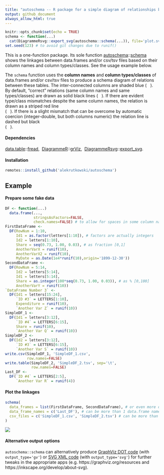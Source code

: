 ```yaml
---
title: "autoschema -- R package for a simple diagram of relationships between data.frames"
output: github_document
always_allow_html: true
---
```


<!-- build this doc with: rmarkdown::render('README.Rmd') -->

```r
knitr::opts_chunk$set(echo = TRUE)
schema <- function(...)
  cat(DiagrammeRsvg::export_svg(autoschema::schema(...)), file='plot.svg')
set.seed(123) # to avoid git changes due to runif()
```

This is a one-function package. Its sole function
[autoschema](https://github.com/alekrutkowski/autoschema)::[schema](https://rdrr.io/github/alekrutkowski/autoschema/man/schema.html)
shows the linkages between data.frames and/or csv/tsv files based on their column names and column types/classes. See the usage example below.

The `schema` function uses the **column names** and **column types/classes** of data.frames
and/or csv/tsv files to produce a schema diagram of relations between these
tables. The inter-connected columns are shaded blue (<img src="blue-shade.png" height="12"/>). By default, "correct" relations (same column names and same types/classes)
are drawn as solid black lines (<img src="black-solid.png" height="12"/>). If there are evident type/class mismatches
despite the same column names, the relation is drawn as a striped red line<br>(<img src="red-striped.png" height="12"/>).
If there is a slight mismatch that can be overcome by automatic coercion
(integer-double, but both columns numeric) the relation line is dashed but black<br>(<img src="black-dashed.png" height="12"/>).

#### Dependencies

[data.table](https://CRAN.R-project.org/package=data.table)::[fread](https://rdrr.io/cran/data.table/man/fread.html),&nbsp;
[DiagrammeR](https://CRAN.R-project.org/package=DiagrammeR)::[grViz](https://rdrr.io/cran/DiagrammeR/man/grViz.html),&nbsp;
[DiagrammeRsvg](https://CRAN.R-project.org/package=DiagrammeRsvg)::[export_svg](https://rdrr.io/cran/DiagrammeR/man/export_svg.html).

#### Installation

```r
remotes::install_github('alekrutkowski/autoschema')
```

## Example

#### Prepare some fake data

```r
DF <- function(...)
  data.frame(...,
             stringsAsFactors=FALSE,
             check.names=FALSE) # to allow for spaces in some column names
FirstDataFrame <-
  DF(RowNum = 1:10,
     Id1 = as.factor(letters[1:10]), # factors are actually integers
     Id2 = letters[1:10],
     Share = seq(0.73, 1.00, 0.03), # as fraction [0,1]
     AnotherVarX = runif(10),
     AnotherVarX2 = runif(10),
     MyDate = as.Date(1e4*runif(10),origin='1899-12-30'))
SecondDataFrame <-
  DF(RowNum = 5:14,
     Id2 = letters[5:14],
     Id1 = letters[5:14],
     Share = as.integer(100*seq(0.73, 1.00, 0.03)), # as % [0,100]
     AnotherVarY = runif(10))
`DataFrame Number 3` <-
  DF(Id1 = letters[15:24],
     `ID #3` = LETTERS[1:10],
     Expenditure = runif(10),
     `Another Var Z` = runif(10))
SimpleDF_1 <-
  DF(Id1 = letters[3:12],
     `ID #4` = LETTERS[6:15],
     Share = runif(10),
     `Another Var Q` = runif(10))
SimpleDF_2 <-
  DF(Id2 = letters[3:12],
     `ID #3` = LETTERS[6:15],
     `Another Var S` = runif(10))
write.csv(SimpleDF_1, 'SimpleDF_1.csv',
          row.names=FALSE)
write.table(SimpleDF_2, 'SimpleDF_2.tsv', sep='\t',
            row.names=FALSE)
Last_DF <-
  DF(`ID #4` = LETTERS[2:5],
     `Another Var R` = runif(4))
```

#### Plot the linkages

```r
schema(
  data_frames = list(FirstDataFrame, SecondDataFrame), # or even more data.frames
  data_frame_names = c('Last_DF'), # can be more than 1 data.frame name
  csv_files = c('SimpleDF_1.csv', 'SimpleDF_2.tsv') # can be more than 2 files
)
```

![](plot.svg)

#### Alternative output options

`autoschema::schema` can alternatively produce [GraphViz DOT code](https://en.wikipedia.org/wiki/DOT_(graph_description_language))
(with `output_type='gv'`) or [SVG XML code](https://en.wikipedia.org/wiki/Scalable_Vector_Graphics#Example) (with `output_type='svg'`)
for further tweaks in the appropriate apps (e.g. https://graphviz.org/resources and https://inkscape.org/develop/about-svg).
